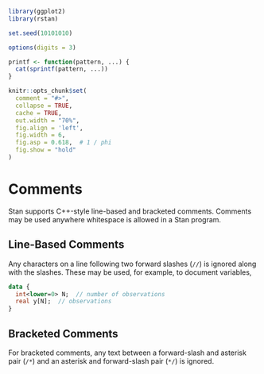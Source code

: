 ```r
library(ggplot2)
library(rstan)

set.seed(10101010)

options(digits = 3)

printf <- function(pattern, ...) {
  cat(sprintf(pattern, ...))
}

knitr::opts_chunk$set(
  comment = "#>",
  collapse = TRUE,
  cache = TRUE,
  out.width = "70%",
  fig.align = 'left',
  fig.width = 6,
  fig.asp = 0.618,  # 1 / phi
  fig.show = "hold"
)
```
# Comments {#comments.section}

Stan supports C++-style line-based and bracketed comments.  Comments
may be used anywhere whitespace is allowed in a Stan program.

## Line-Based Comments 

Any characters on a line following two forward slashes (`//`) is
ignored along with the slashes.  These may be used, for example, to
document variables,

```stan
data {
  int<lower=0> N;  // number of observations
  real y[N];  // observations
}
```

## Bracketed Comments 

For bracketed comments, any text between a forward-slash and asterisk
pair (`/*`) and an asterisk and forward-slash pair (`*/`) is
ignored.

